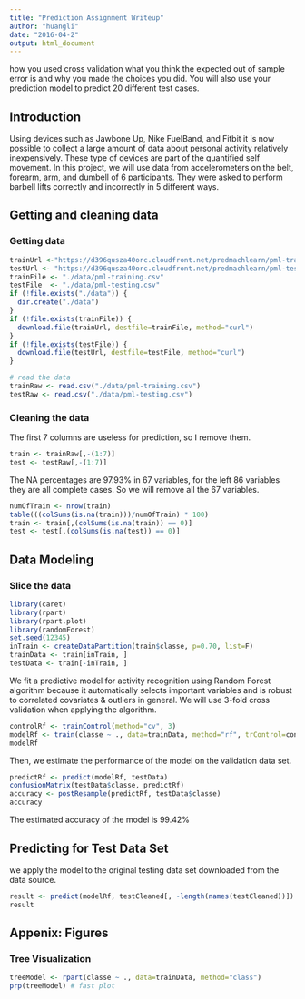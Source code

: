 ```yaml
---
title: "Prediction Assignment Writeup"
author: "huangli"
date: "2016-04-2"
output: html_document
---
```

 how you used cross validation
 what you think the expected out of sample error is
 and why you made the choices you did. 
 You will also use your prediction model to predict 20 different test cases.
 
## Introduction 
Using devices such as Jawbone Up, Nike FuelBand, and Fitbit it is now possible to collect a large amount of data about personal activity relatively inexpensively. These type of devices are part of the quantified self movement. In this project, we will use data from accelerometers on the belt, forearm, arm, and dumbell of 6 participants. They were asked to perform barbell lifts correctly and incorrectly in 5 different ways.

## Getting and cleaning data
### Getting data
```r
trainUrl <-"https://d396qusza40orc.cloudfront.net/predmachlearn/pml-training.csv"
testUrl <- "https://d396qusza40orc.cloudfront.net/predmachlearn/pml-testing.csv"
trainFile <- "./data/pml-training.csv"
testFile  <- "./data/pml-testing.csv"
if (!file.exists("./data")) {
  dir.create("./data")
}
if (!file.exists(trainFile)) {
  download.file(trainUrl, destfile=trainFile, method="curl")
}
if (!file.exists(testFile)) {
  download.file(testUrl, destfile=testFile, method="curl")
}

# read the data
trainRaw <- read.csv("./data/pml-training.csv")
testRaw <- read.csv("./data/pml-testing.csv")
```

### Cleaning the data
The first 7 columns are useless for prediction, so I remove them.
```r
train <- trainRaw[,-(1:7)]
test <- testRaw[,-(1:7)]
```
The NA percentages are 97.93% in 67 variables, for the left 86 variables they are all complete cases. So we will remove all the 67 variables.
```r
numOfTrain <- nrow(train)
table(((colSums(is.na(train)))/numOfTrain) * 100)
train <- train[,(colSums(is.na(train)) == 0)]
test <- test[,(colSums(is.na(test)) == 0)]
```

## Data Modeling
### Slice the data
```r
library(caret)
library(rpart)
library(rpart.plot)
library(randomForest)
set.seed(12345)
inTrain <- createDataPartition(train$classe, p=0.70, list=F)
trainData <- train[inTrain, ]
testData <- train[-inTrain, ]
```
We fit a predictive model for activity recognition using Random Forest algorithm because it automatically selects important variables and is robust to correlated covariates & outliers in general. We will use 3-fold cross validation when applying the algorithm.

```r
controlRf <- trainControl(method="cv", 3)
modelRf <- train(classe ~ ., data=trainData, method="rf", trControl=controlRf, ntree=250)
modelRf
```
Then, we estimate the performance of the model on the validation data set.
```r
predictRf <- predict(modelRf, testData)
confusionMatrix(testData$classe, predictRf)
accuracy <- postResample(predictRf, testData$classe)
accuracy
```
The estimated accuracy of the model is 99.42% 

## Predicting for Test Data Set
we apply the model to the original testing data set downloaded from the data source. 
```r
result <- predict(modelRf, testCleaned[, -length(names(testCleaned))])
result
```

## Appenix: Figures
### Tree Visualization
```r
treeModel <- rpart(classe ~ ., data=trainData, method="class")
prp(treeModel) # fast plot
```
